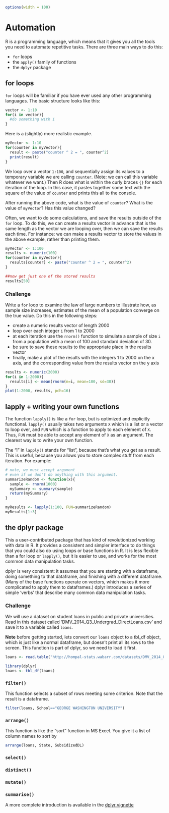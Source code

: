 ```r
options(width = 100)
```
# Automation

R is a programming language, which means that it gives you all the tools you need to automate repetitive tasks.  There are three main ways to do this:

* `for` loops
* the `apply()` family of functions
* the `dplyr` package

## for loops

`for` loops will be familiar if you have ever used any other programming languages.  The basic structure looks like this:

```r
vector <- 1:10
for(i in vector){
  #do something with i
}
```

Here is a (slightly) more realistic example. 

```r
myVector <- 1:10
for(counter in myVector){
  result <- paste("counter ^ 2 = ", counter^2)
  print(result)
}
```

We loop over a vector `1:100`, and sequentially assign its values to a temporary variable we are calling `counter`. (Note: we can call this variable whatever we want.) Then R does what is within the curly braces `{}` for each iteration of the loop.  In this case, it pastes together some text with the square of the value of `counter` and prints this all to the console. 

<span class="mega-octicon octicon-question"></span> After running the above code, what is the value of `counter`? What is the value of `myVector`? Has this value changed?

Often, we want to do some calculations, and save the results outside of the `for` loop.  To do this, we can create a results vector in advance that is the same length as the vector we are looping over, then we can save the results each time. For instance: we can make a results vector to store the values in the above example, rather than printing them.

```r
myVector <- 1:100
results <- numeric(100)
for(counter in myVector){
  results[counter] <- paste("counter ^ 2 = ", counter^2)
}

##now get just one of the stored results
results[50]
```


### <span class="mega-octicon octicon-puzzle"></span> Challenge

Write a `for` loop to examine the law of large numbers to illustrate how, as sample size increases, estimates of the mean of a population converge on the true value.  Do this in the following steps:

* create a numeric results vector of length 2000
* loop over each integer `i` from 1 to 2000
* at each iteration use the `rnorm()` function to simulate a sample of size `i` from a population with a mean of 100 and standard deviation of 30.
* be sure to save these results to the appropriate place in the results vector
* finally, make a plot of the results with the integers 1 to 2000 on the x axis, and the corresponding value from the results vector on the y axis

```r
results <- numeric(2000)
for(i in 1:2000){
  results[i] <- mean(rnorm(n=i, mean=100, sd=30))
}
plot(1:2000, results, pch=16)
```

## lapply + writing your own functions

The function `lapply()` is like a `for` loop, but is optimized and explicitly functional. `lapply()` usually takes two arguments `X` which is a list or a vector to loop over, and `FUN` which is a function to apply to each element of `X`.  Thus, `FUN` must be able to accept any element of `X` as an argument. The clearest way is to write your own function.  

The "l" in `lapply()` stands for "list", because that's what you get as a result.  This is useful, because you allows you to store complex stuff from each iteration.  For example: 

```r
# note, we must accept argument
# even if we don't do anything with this argument.
summarizeRandom <- function(x){
  sample <- rnorm(1000)
  mySummary <- summary(sample)
  return(mySummary)
}

myResults <- lapply(1:100, FUN=summarizeRandom)
myResults[1:3]
```


## the dplyr package

This a user-contributed package that has kind of revolutionized working with data in R.  It provides a consistent and simpler interface to do things that you could also do using loops or base functions in R. It is less flexible than a for loop or `lapply()`, but it is easier to use, and works for the most common data manipulation tasks. 

dplyr is very consistent: it assumes that you are starting with a dataframe, doing something to that dataframe, and finishing with a different dataframe. (Many of the base functions operate on vectors, which makes it more complicated to apply them to dataframes.) dplyr introduces a series of simple 'verbs' that describe many common data manipulation tasks. 

### <span class="mega-octicon octicon-puzzle"></span> Challenge 

We will use a dataset on student loans in public and private universities.  Read in this dataset called 'DMV_2014_Q3_Undergrad_DirectLoans.csv' and save it to a variable called `loans`.

**Note** before getting started, lets convert our `loans` object to a tbl_df object, which is just like a normal dataframe, but doesn't print all its rows to the screen. This function is part of dplyr, so we need to load it first. 

```r
loans <- read.table("http://hompal-stats.wabarr.com/datasets/DMV_2014_Q3_Undergrad_DirectLoans.csv", sep=",", header=TRUE)
```

```r
library(dplyr)
loans <- tbl_df(loans)
```


### `filter()` 

This function selects a subset of rows meeting some criterion.  Note that the result is a dataframe. 

```r
filter(loans, School=="GEORGE WASHINGTON UNIVERSITY")
```

### `arrange()`

This function is like the "sort" function in MS Excel.  You give it a list of column names to sort by

```r
arrange(loans, State, SubsidizedDL)
```

### `select()`

### `distinct()`
### `mutate()`
### `summarise()`


A more complete introduction is available in the [dplyr vignette](http://cran.rstudio.com/web/packages/dplyr/vignettes/introduction.html)